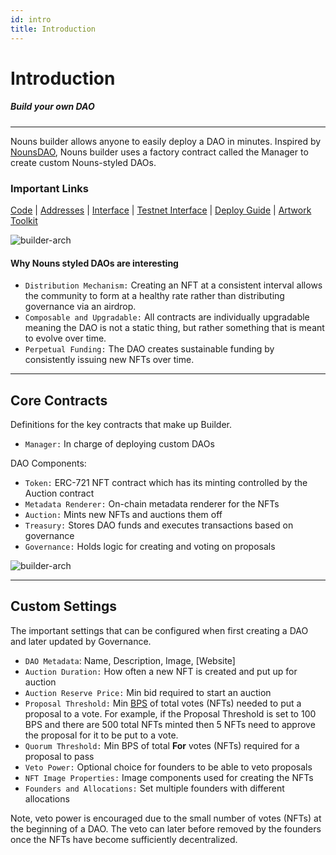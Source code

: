 ```yaml
---
id: intro
title: Introduction
---
```



# Introduction

##### Build your own DAO

---

Nouns builder allows anyone to easily deploy a DAO in minutes.
Inspired by [NounsDAO](https://nouns.center/intro), Nouns builder uses a factory contract called the Manager to create custom Nouns-styled DAOs.

### Important Links

[Code](https://github.com/ourzora/nouns-protocol) | [Addresses](https://github.com/ourzora/nouns-protocol/blob/main/deploys/1.txt) | [Interface](https://nouns.build/) |
[Testnet Interface](https://testnet.nouns.build) | [Deploy Guide](../../guides/builder-deployment) | [Artwork Toolkit](https://www.figma.com/community/file/1166768320345172833)

<img class="guide-photos" src={managerContractUpdated} alt="builder-arch" />

<br />

#### Why Nouns styled DAOs are interesting

- `Distribution Mechanism:` Creating an NFT at a consistent interval allows the community to form at a healthy rate rather than distributing governance via an airdrop.
- `Composable and Upgradable:` All contracts are individually upgradable meaning the DAO is not a static thing, but rather something that is meant to evolve over time.
- `Perpetual Funding:` The DAO creates sustainable funding by consistently issuing new NFTs over time.

---

## Core Contracts

Definitions for the key contracts that make up Builder.

- `Manager:` In charge of deploying custom DAOs

DAO Components:

- `Token:` ERC-721 NFT contract which has its minting controlled by the Auction contract
- `Metadata Renderer:` On-chain metadata renderer for the NFTs
- `Auction:` Mints new NFTs and auctions them off
- `Treasury:` Stores DAO funds and executes transactions based on governance
- `Governance:` Holds logic for creating and voting on proposals

<img class="guide-photos" src={nounsBuilderArch} alt="builder-arch" />

---

## Custom Settings

The important settings that can be configured when first creating a DAO and later updated by Governance.

- `DAO Metadata`: Name, Description, Image, [Website]
- `Auction Duration:` How often a new NFT is created and put up for auction
- `Auction Reserve Price:` Min bid required to start an auction
- `Proposal Threshold:` Min [BPS](https://www.investopedia.com/terms/b/basispoint.asp) of total votes (NFTs) needed to put a proposal to a vote.
  For example, if the Proposal Threshold is set to 100 BPS and there are 500 total NFTs minted then 5 NFTs need to approve the proposal for it to be put to a vote.
- `Quorum Threshold:` Min BPS of total **For** votes (NFTs) required for a proposal to pass
- `Veto Power:` Optional choice for founders to be able to veto proposals
- `NFT Image Properties:` Image components used for creating the NFTs
- `Founders and Allocations:` Set multiple founders with different allocations

Note, veto power is encouraged due to the small number of votes (NFTs) at the beginning of a DAO.
The veto can later before removed by the founders once the NFTs have become sufficiently decentralized.
